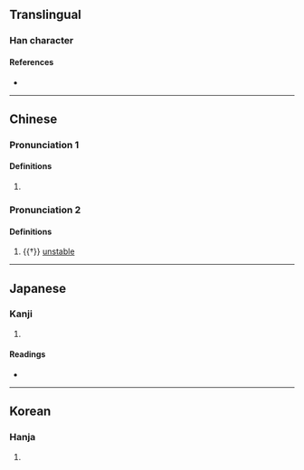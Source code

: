 {{character info/new}}
==Translingual==

===Han character===
{{Han char|rn=9|rad=人|as=10|sn=12|four=23268|canj=OJCR|ids=⿰亻容}}

====References====
* {{Han ref|kx=0113.250|dkj=00970|dj=0241.140|hdz=10206.040|uh=509B|ud=20635|bh=D851|bd=55377}}

----

==Chinese==
{{zh-forms}}

===Pronunciation 1===
{{zh-pron
|m=róng
|c=jung4
|mc=1
|oc=1
|cat=a
}}

====Definitions====
{{zh-hanzi}}

# {{zh-only|傛華||傛傛}}

===Pronunciation 2===
{{zh-pron
|m=yǒng
|c=jung6
|mc=2
|oc=2
|cat=a
}}

====Definitions====
{{zh-hanzi}}

# {{†}} [[unstable]]

----

==Japanese==

===Kanji===
{{ja-kanji|grade=|rs=人10}}

# {{defn|lang=ja|sort=人10}}

====Readings====
* {{ja-readings|on=[[よう]] (yō), [[ゆ]] (yu)|kun=[[かがむ]] (kagamu)}}

----

==Korean==

===Hanja===
{{ko-hanja|hangeul=용|rv=yong|mr=yong}}

# {{defn|lang=ko|sort=人10}}
